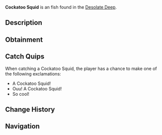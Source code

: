 {{FishInfobox
|image          = Cockatoo Squid.png
|rarity         = Unusual
|sea            = First Sea
|location       = [[Desolate Deep]]
|sublocation    = 
|sources        = Coral Geode, Fishing Rod
|radar_location = 
|xp             = 65
|weather        = 
|time           = Night
|season         = Summer, Winter
|bait           = Minnow
|base_weight    = 2
|base_value     = 200
|weight_range   = 1.6
|base_chance    = 765
|base_resil     = 35
}}
'''Cockatoo Squid''' is an {{Rarity|Unusual}} fish found in the [[Desolate Deep]].

== Description ==
{{Description|The Cockatoo Squid is an intriguing species of squid. Their bodies are almost entirely translucent and bioluminescent, which they can use to hide from possible predators. They typically leave their hiding spots at night in search of microorganisms to feed on. [Contribution by @Johnny_D3pp]|Bestiary Entry}}

== Obtainment ==
{{Description|Found in the Desolate Deep during the night.|Bestiary Hint}}
{{Fish Availability|
Desolate Deep/Desolate Pocket
|top_rods      = 
Trident Rod\206630\196388.43;
Leviathan's Fang Rod\203633.68\194376.61;
Free Spirit Rod\182200.75\173170.01;
Training Rod\179945.59\191906.81;
Flimsy Rod\147067.96\159029.76;
Plastic Rod\105323.84\79310.7;
Ethereal Prism Rod\131047.24\159250.61;
Fortune Rod\99297.24\94587.35;
No-Life Rod\143075.82\134668.12;
Seraphic Rod\131439.7\133262.2;
Challenger's Rod\128083.16\121736.17;
Rod Of The Forgotten Fang\127837.98\120658.37;
Rod Of The Exalted One\119954.46\114766.83;
Depthseeker Rod\119444.7\110589.53;
Zeus Rod\118624.71\113040.49;
Verdant Shear Rod\117881.64\112956.42;
Blazebringer Rod\116662.74\109803.16;
Rod Of The Depths\116343.4\110172.05;
Avalanche Rod\114202.85\105797.21;
Volcanic Rod\112397.4\105788.62;
Steady Rod\62148.6\58526.62
|recommended   = Trident Rod
}}

== Catch Quips ==
When catching a Cockatoo Squid, the player has a chance to make one of the following exclamations:
* A Cockatoo Squid!
* Ouu! A Cockatoo Squid!
* So cool!

== Change History ==
{{Change History|{{subst:Current Version}}}}

== Navigation ==
{{Fish Navbox|Desolate Deep}}